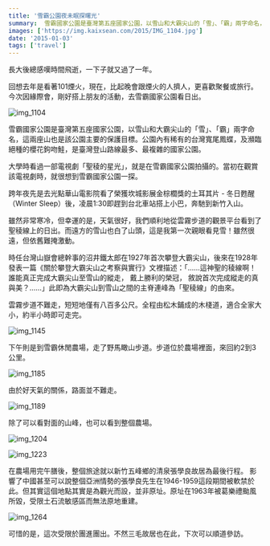 ```yaml
---
title: '雪霸公園夜未眠探曙光'
summary:  雪霸國家公園是臺灣第五座國家公園，以雪山和大霸尖山的「雪」、「霸」兩字命名，這兩座山也是該公園主要的保護目標。公園內有稀有的台灣寬尾鳳蝶，及瀕臨絕種的櫻花鉤吻鮭，是臺灣登山路線最多、最複雜的國家公園。
images: ['https://img.kaixsean.com/2015/IMG_1104.jpg']
date: '2015-01-03'
tags: ['travel']
---
```

長大後總感嘆時間飛逝，一下子就又過了一年。

回想去年是看著101煙火，現在，比起晚會跟煙火的人擠人，更喜歡聚餐或旅行。今次因緣際會，剛好搭上朋友的活動，去雪霸國家公園看日出。

![img_1104](https://img.kaixsean.com/2015/IMG_1104.jpg)

雪霸國家公園是臺灣第五座國家公園，以雪山和大霸尖山的「雪」、「霸」兩字命名，這兩座山也是該公園主要的保護目標。公園內有稀有的台灣寬尾鳳蝶，及瀕臨絕種的櫻花鉤吻鮭，是臺灣登山路線最多、最複雜的國家公園。

大學時看過一部電視劇「聖稜的星光」，就是在雪霸國家公園拍攝的。當初在觀賞該電視劇時，就很想到雪霸國家公園一探。

跨年夜先是去光點華山電影院看了榮獲坎城影展金棕櫚獎的土耳其片 - 冬日甦醒（Winter Sleep）後，凌晨1:30即趕到台北車站搭上小巴，奔馳到新竹入山。

雖然非常寒冷，但幸運的是，天氣很好，我們順利地從雲霧步道的觀景平台看到了聖稜線上的日出。而遠方的雪山也白了山頭，這是我第一次親眼看見雪！雖然很遠，但依舊難掩激動。

時任台灣山嶽會總幹事的沼井鐵太郎在1927年首次攀登大霸尖山，後來在1928年發表一篇《關於攀登大霸尖山之考察與實行》文裡描述：「……這神聖的稜線啊！ 誰能真正完成大霸尖山至雪山的縱走， 戴上勝利的榮冠， 敘說首次完成縱走的真與美？……」此即為大霸尖山到雪山之間的主脊連峰為「聖稜線」的由來。

雲霧步道不難走，短短地僅有八百多公尺。全程由松木鋪成的木棧道，適合全家大小，約半小時即可走完。

![img_1145](https://img.kaixsean.com/2015/IMG_1145.jpg)

<YouTube id="EDMnuDztD_o" />

下午則是到雪霸休閒農場，走了野馬瞰山步道。步道位於農場裡面，來回約2到3公里。

![img_1185](https://img.kaixsean.com/2015/IMG_1185.jpg)

由於好天氣的關係，路面並不難走。 

![img_1189](https://img.kaixsean.com/2015/IMG_1189.jpg)

除了可以看對面的山峰，也可以看到整個農場。

![img_1204](https://img.kaixsean.com/2015/IMG_1204.jpg)

![img_1223](https://img.kaixsean.com/2015/IMG_1223.jpg)

在農場用完午膳後，整個旅途就以新竹五峰鄉的清泉張學良故居為最後行程。 影響了中國甚至可以說整個亞洲情勢的張學良先生在1946-1959這段期間被軟禁於此。但其實這個地點其實是為觀光而設，並非原址。原址在1963年被葛樂禮颱風所毀，受限土石流敏感區而無法原地重建。

![img_1264](https://img.kaixsean.com/2015/30758151324.jpg)

可惜的是，這次受限於團進團出。不然三毛故居也在此，下次可以順道參訪。